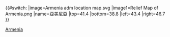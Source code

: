 {{#switch:{{{1}}}
|image=Armenia adm location map.svg
|image1=Relief Map of Armenia.png
|name=亞美尼亞
|top=41.4
|bottom=38.8
|left=43.4
|right=46.7
}}<noinclude>{{Location map/Info|Armenia}}
{{Documentation}}
[[Category:地理位置圖模板|Armenia]]
</noinclude>